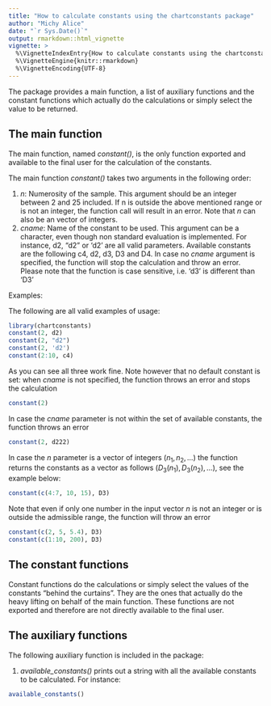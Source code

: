 ---
title: "How to calculate constants using the chartconstants package"
author: "Michy Alice"
date: "`r Sys.Date()`"
output: rmarkdown::html_vignette
vignette: >
  %\VignetteIndexEntry{How to calculate constants using the chartconstants package}
  %\VignetteEngine{knitr::rmarkdown}
  %\VignetteEncoding{UTF-8}
---

The package provides a main function, a list of auxiliary functions and the constant functions which actually do the calculations or simply select the value to be returned.

## The main function
The main function, named *constant()*, is the only function exported and available to the final user for the calculation of the constants.

The main function *constant()* takes two arguments in the following order:

1. *n*: Numerosity of the sample. This argument should be an integer between 2 and 25 included. If n is outside the above mentioned range or is not an integer, the function call will result in an error. Note that *n* can also be an vector of integers.
2. *cname*: Name of the constant to be used. This argument can be a character, even though non standard evaluation is implemented. For instance, d2, "d2" or 'd2' are all valid parameters. Available constants are the following c4, d2, d3, D3 and D4. In case no *cname* argument is specified, the function will stop the calculation and throw an error. Please note that the function is case sensitive, i.e. 'd3' is different than 'D3'

Examples:

The following are all valid examples of usage:
```{r}
library(chartconstants)
constant(2, d2)
constant(2, "d2")
constant(2, 'd2')
constant(2:10, c4)
```

As you can see all three work fine. Note however that no default constant is set: when *cname* is not specified, the function throws an error and stops the calculation

```{r,error=TRUE}
constant(2)
```

In case the *cname* parameter is not within the set of available constants, the function throws an error
```{r,error=TRUE}
constant(2, d222)
```

In case the *n* parameter is a vector of integers $(n_1, n_2, ...)$ the function returns the constants as a vector as follows $(D_3(n_1), D_3(n_2), ...)$, see the example below:
```{r}
constant(c(4:7, 10, 15), D3)
```
Note that even if only one number in the input vector *n* is not an integer or is outside the admissible range, the function will throw an error
```{r,error=TRUE}
constant(c(2, 5, 5.4), D3)
constant(c(1:10, 200), D3)
```

## The constant functions
Constant functions do the calculations or simply select the values of the constants "behind the curtains". They are the ones that actually do the heavy lifting on behalf of the main function. These functions are not exported and therefore are not directly available to the final user.

## The auxiliary functions
The following auxiliary function is included in the package:

1. *available_constants()* prints out a string with all the available constants to be calculated. For instance:
```{r}
available_constants()
```
